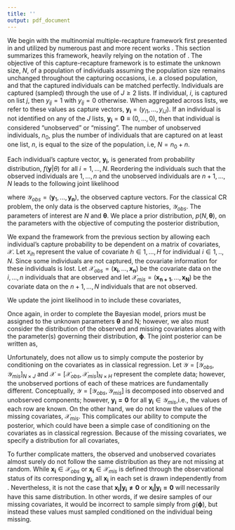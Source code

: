 ```yaml
---
title: ''
output: pdf_document
---
```



<!--------------------------------------------------------->
<!-------------- Classical Capture-Recapture -------------->
<!--------------------------------------------------------->

\subsection{Background and Preliminaries}
\label{Sec:CRbackground}

\subsubsection{The Classical Capture-Recapture Approach}
\label{sec:classicalCR}

We begin with the multinomial multiple-recapture framework first presented in \cite{darroch_multiple-recapture_1958} and utilized by numerous past and more recent works \citep{sandland_statistical_1984}.   This section summarizes this framework, heavily relying on the notation of \cite{manriquevallier_bayesian_2016}. The objective of this capture-recapture framework is to estimate the unknown size, $N$, of a population of individuals assuming the population size remains unchanged throughout the capturing occasions, i.e. a closed population, and that the captured individuals can be matched perfectly. Individuals are captured (sampled) through the use of $J\ge 2$ lists.  If individual, $i$, is captured on list $j$, then $y_{ij}=1$ with $y_{ij}=0$ otherwise.  When aggregated across lists, we refer to these values as capture vectors, $\boldsymbol{y_i} = (y_{i1},...,y_{iJ})$. If an individual is not identified on any of the $J$ lists, $\boldsymbol{y_i} = \textbf{0} \equiv (0,...,0)$, then that individual is considered "unobserved" or "missing".  The number of unobserved individuals, $n_0$, plus the number of individuals that are captured on at least one list, $n$, is equal to the size of the population, i.e, $N = n_0 + n$.

Each individual's capture vector, $\boldsymbol{y_i}$, is generated from probability distribution, $f(\boldsymbol{y}|\theta)$ for all $i = 1,...,N$.   Reordering the individuals such that the observed individuals are $1,...,n$ and the unobserved individuals are $n+1,...,N$ leads to the following joint likelihood 

\begin{equation}
\label{eqn:jointlikelihoodequation1}
p(\mathcal{Y}_{obs}|N,\boldsymbol{\theta})={N\choose n} f(\boldsymbol{0}|\boldsymbol{\theta})^{N-n}\prod_{i=1}^n f(\boldsymbol{y_i}|\boldsymbol{\theta})I(N\ge n),
\end{equation}

where $\mathcal{Y}_{obs} = (\boldsymbol{y}_1,...,\boldsymbol{y_n})$, the observed capture vectors. For the classical CR problem, the only data is the observed capture histories, $\mathcal{Y}_{obs}$.  The parameters of interest are $N$ and $\boldsymbol{\theta}$.  We place a prior distribution, $p(N,\boldsymbol{\theta})$, on the parameters with the objective of computing the posterior distribution,

\begin{equation}
\label{eqn:simpleposteriorclassical}
p(N,\boldsymbol{\theta}|\mathcal{Y}_{obs}) \propto p(\mathcal{Y}_{obs}|N,\boldsymbol{\theta})p(N,\boldsymbol{\theta}).
\end{equation}


<!--------------------------------------------------------->
<!----------- Capture-Recapture with Covariates ----------->
<!--------------------------------------------------------->

\subsubsection{Capture-Recapture with Covariates}
\label{sec:CRwithcovariates}

We expand the framework from the previous section by allowing each individual's capture probability to be dependent on a matrix of covariates, $\mathcal{X}$. Let $x_{ih}$ represent the value of covariate $h \in 1,...,H$ for individual $i \in 1,..,N$.  Since some individuals are not captured, the covariate information for these individuals is lost.  Let $\mathcal{X}_{obs}=(\boldsymbol{x_i},...,\boldsymbol{x_n})$ be the covariate data on the $i,...,n$ individuals that are observed and let $\mathcal{X}_{mis}=(\boldsymbol{x_{n+1}},...,\boldsymbol{x_N})$ be the covariate data on the $n+1,...,N$ individuals that are not observed.

We update the joint likelihood in \autoref{eqn:jointlikelihoodequation1} to include these covariates,

\begin{align}
\label{eqn:jointlikelihoodequation2}
\nonumber p(\mathcal{Y}_{obs},\mathcal{X}_{obs}|N,\theta,\boldsymbol{\phi},\mathcal{X}_{mis}) & = p(\mathcal{Y}_{obs}|N,\theta,\boldsymbol{\phi},\mathcal{X}_{obs},\mathcal{X}_{mis})p(\mathcal{X}_{obs}|\boldsymbol{\phi})\\
& ={N\choose n} \prod_{i=1}^n f(\boldsymbol{y_i}|\boldsymbol{\theta},\mathcal{X}_{obs})\prod_{n+1}^N f(\boldsymbol{0}|\boldsymbol{\theta},\mathcal{X}_{mis})I(N\ge n)\cdot g(\mathcal{X}_{obs}|\boldsymbol{\phi}).
\end{align}

Once again, in order to complete the Bayesian model, priors must be assigned to the unknown parameters $\boldsymbol{\theta}$ and N; however, we also must consider the distribution of the observed and missing covariates along with the parameter(s) governing their distribution, $\boldsymbol{\phi}$. The joint posterior can be written as,

\begin{align}
\label{eqn:fullposteriorderive}
\nonumber p(N,\boldsymbol{\theta},\boldsymbol{\phi},\mathcal{X}_{mis}|\mathcal{Y}_{obs},\mathcal{X}_{obs}) & \propto p(\mathcal{Y}_{obs},\mathcal{X}_{obs}|N,\boldsymbol{\theta},\boldsymbol{\phi},\mathcal{X}_{mis})p(N,\boldsymbol{\theta},\boldsymbol{\phi},\mathcal{X}_{mis}) \\
& = p(\mathcal{Y}_{obs},\mathcal{X}_{obs}|N,\boldsymbol{\theta},\boldsymbol{\phi},\mathcal{X}_{mis})p(\mathcal{X}_{mis}|N,\boldsymbol{\phi})p(N,\boldsymbol{\theta},\boldsymbol{\phi})
\end{align}

Unfortunately, \autoref{eqn:fullposteriorderive} does not allow us to simply compute the posterior by conditioning on the covariates as in classical regression. Let $\mathcal{Y} = [\mathcal{Y}_{obs},\mathcal{Y}_{mis}]_{N \times J}$ and $\mathcal{X} = [\mathcal{X}_{obs},\mathcal{X}_{mis}]_{N \times H}$ represent the complete data; however, the unobserved portions of each of these matrices are fundamentally different. Conceptually, $\mathcal{Y} = [\mathcal{Y}_{obs},\mathcal{Y}_{mis}]$ is decomposed into observed and unobserved components; however, $\boldsymbol{y_{i}=0}$ for all $\boldsymbol{y_{i}}\in \mathcal{Y}_{mis}$,i.e., the values of each row are known. On the other hand, we do not know the values of the missing covariates, $\mathcal{X}_{mis}$.  This complicates our ability to compute the posterior, which could have been a simple case of conditioning on the covariates as in classical regression.  Because of the missing covariates, we specify a distribution for all covariates,

\begin{equation}
\label{eqn:covariatedistribution}
\boldsymbol{x_i}\stackrel{iid}{\sim}\boldsymbol{g}(\boldsymbol{\phi}).
\end{equation}

To further complicate matters, the observed and unobserved covariates almost surely do not follow the same distribution as they are not missing at random. While $\boldsymbol{x_i}\in\mathcal{X}_{obs}$ or $\boldsymbol{x_i}\in\mathcal{X}_{mis}$ is defined through the observational status of its corresponding $\boldsymbol{y_i}$, all $\boldsymbol{x_i}$ in each set is drawn independently from \autoref{eqn:covariatedistribution}. Nevertheless, it is not the case that  $\boldsymbol{x_{i}|y_i\ne 0}$ or $\boldsymbol{x_{i}|y_i=0}$ will necessarily have this same distribution. In other words, if we desire samples of our missing covariates, it would be incorrect to sample simply from $g(\boldsymbol{\phi})$, but instead these values must sampled conditioned on the individual being missing.



